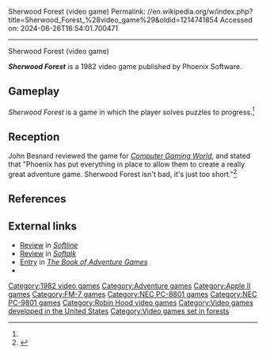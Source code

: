 Sherwood Forest (video game)
Permalink: //en.wikipedia.org/w/index.php?title=Sherwood_Forest_%28video_game%29&oldid=1214741854
Accessed on: 2024-06-26T16:54:01.700471



------
Sherwood Forest (video game)
{{Short description|1982 video game}}
{{Infobox video game
| collapsible = 
| state = 
| italic title = 
| title = Sherwood Forest
| image = Sherwood Forest cover.jpg
| alt = 
| caption = 
| developer = 
| publisher = Phoenix Software
| series = 
| engine = 
| platforms = [[Apple II]], [[FM-7]], [[NEC PC-8801]], [[NEC PC-9801]]   
| released = 1982
| genre = [[Puzzle video game]]
| modes = 
}}

'''''Sherwood Forest''''' is a 1982 video game published by Phoenix Software.

==Gameplay==
''Sherwood Forest'' is a game in which the player solves puzzles to progress.<ref name="CGW10"/>

==Reception==
John Besnard reviewed the game for ''[[Computer Gaming World]]'', and stated that "Phoenix has put everything in place to allow them to create a really great adventure game. Sherwood Forest isn't bad, it's just too short."<ref name="CGW10">{{cite magazine |last=Besnard |first=John |title=Micro-Reviews |magazine=Computer Gaming World |date=May–Jun 1983 |volume=1 |issue=10 |pages=38}}</ref>

==References==
{{Reflist}}

==External links==
*[https://archive.org/details/Softline_1983_01/page/n45/mode/2up Review] in ''[[Softline (magazine)|Softline]]''
*[https://archive.org/details/softalkv3n07mar1983/page/158/mode/2up Review] in ''[[Softalk]]''
*[https://archive.org/details/the-book-of-adventure-games/page/n171/mode/2up?q=%22sherwood+forest%22 Entry] in ''[[The Book of Adventure Games]]''
*{{mobygames|/9302}}

[[Category:1982 video games]]
[[Category:Adventure games]]
[[Category:Apple II games]]
[[Category:FM-7 games]]
[[Category:NEC PC-8801 games]]
[[Category:NEC PC-9801 games]]
[[Category:Robin Hood video games]]
[[Category:Video games developed in the United States]]
[[Category:Video games set in forests]]